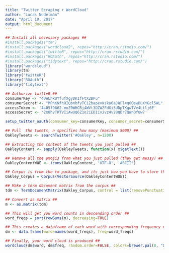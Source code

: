 ```yaml
---
title: "Twitter Scraping + WordCloud"
author: "Lucas Nudelman"
date: "April 19, 2017"
output: html_document
---
```


```r
## Install all necessary packages ##
#install.packages("tm")
#install.packages("wordcloud2", repos="http://cran.rstudio.com/")
#install.packages("twitteR", repos="http://cran.rstudio.com/")
#install.packages("ROAuth", repos="http://cran.rstudio.com/") 
#install.packages("tidytext", repos="http://cran.rstudio.com/") 
library("wordcloud")
library(tm) 
library("twitteR")
library("ROAuth")
library("tidytext") 
```

```r
## Authorize twitteR ##
consumerKey <- "40eLhkUYfufXgyDK1fFtX2BPu"
consumerSecret <- "MPnKNfhOIQbnbfyTC1ZbapevKska0aJOFl4qOOewDuXYGcl5WL"
accessToken <- '440579662-mnZ0WHCRj4WVt3DZWZFdGi5UDpTKgwTVe4Ltlj6E'
accessSecret <- '2X8hvTRTVIiAwUQ6Z1o21EDI1vJvz4v28QDr7QWnOf0w7'

setup_twitter_oauth(consumer_key=consumerKey, consumer_secret=consumerSecret, access_token=accessToken, access_secret=accessSecret)
```

```r
## Pull  the tweets, n specifies how many (maximum 5000) ##
OakleyTweets <- searchTwitter('#Oakley', n=1200)
```

```r
## Extracting the content of the tweets you just pulled ##
OakleyContent <- sapply(OakleyTweets, function(x) x$getText())
```

```r
## Remove all the emojis from what you just pulled (they get messy) ##
OakleyContentWOE <- iconv(OakleyContent, 'UTF-8', 'ASCII')
```

```r
## Corpus is from the tm package, and its just how you have to store the words ##
Oakley_Corpus = Corpus(VectorSource(OakleyContentWOE))
```

```r
## Make a term document matrix from the corpus ##
tdm <- TermDocumentMatrix(Oakley_Corpus, control = list(removePunctuation = TRUE,stopwords = c("Oakley", "oakley", stopwords("english")), removeNumbers = TRUE, tolower = TRUE))
```

```r
## Convert as matrix ##
m <- as.matrix(tdm)
```

```r
## This will get you word counts in descending order ##
word_freqs = sort(rowSums(m), decreasing=TRUE)
```

```r
## This creates a dataframe of each word with corresponding frequency ##
dm <- data.frame(word=names(word_freqs), freq=word_freqs)
```

```r
## Finally, your word cloud is produced ##
wordcloud(dm$word, dm$freq, random.order=FALSE, colors=brewer.pal(8, "Dark2"))
```

